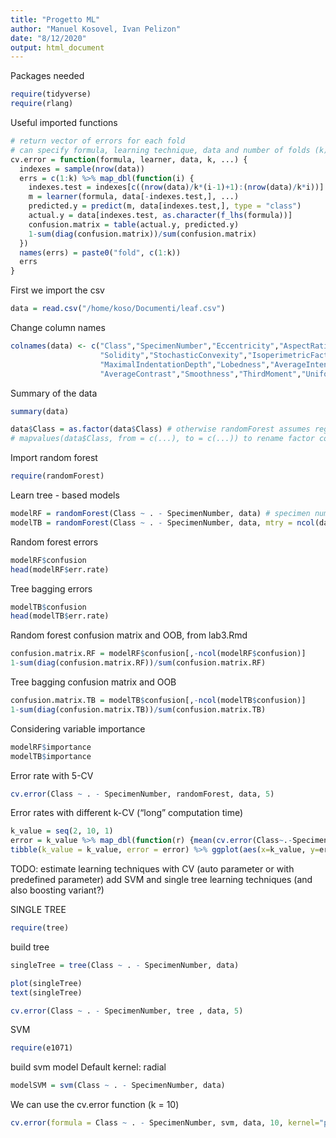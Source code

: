 ```yaml
---
title: "Progetto ML"
author: "Manuel Kosovel, Ivan Pelizon"
date: "8/12/2020"
output: html_document
---
```


Packages needed

```r
require(tidyverse)
require(rlang)
```


Useful imported functions
```r
# return vector of errors for each fold
# can specify formula, learning technique, data and number of folds (k)
cv.error = function(formula, learner, data, k, ...) {
  indexes = sample(nrow(data))
  errs = c(1:k) %>% map_dbl(function(i) {
    indexes.test = indexes[c((nrow(data)/k*(i-1)+1):(nrow(data)/k*i))] # 1 -> n/k, (n/k) + 1 -> 2*(n/k), ...
    m = learner(formula, data[-indexes.test,], ...)
    predicted.y = predict(m, data[indexes.test,], type = "class")
    actual.y = data[indexes.test, as.character(f_lhs(formula))]
    confusion.matrix = table(actual.y, predicted.y)
    1-sum(diag(confusion.matrix))/sum(confusion.matrix)
  })
  names(errs) = paste0("fold", c(1:k))
  errs
}
```

First we import the csv
```r
data = read.csv("/home/koso/Documenti/leaf.csv")
```

Change column names
```r
colnames(data) <- c("Class","SpecimenNumber","Eccentricity","AspectRatio","Elongation",
                    "Solidity","StochasticConvexity","IsoperimetricFactor",
                    "MaximalIndentationDepth","Lobedness","AverageIntensity" , 
                    "AverageContrast","Smoothness","ThirdMoment","Uniformity","Entropy")
```

Summary of the data
```r
summary(data)
```
```r
data$Class = as.factor(data$Class) # otherwise randomForest assumes regression
# mapvalues(data$Class, from = c(...), to = c(...)) to rename factor column names
```

Import random forest
```r
require(randomForest)
```

Learn tree - based models
```r
modelRF = randomForest(Class ~ . - SpecimenNumber, data) # specimen number not relevant for classification
modelTB = randomForest(Class ~ . - SpecimenNumber, data, mtry = ncol(data) - 2) # tree bagging, same as random forest, but considering all variables - (SpecimenName + Class)
```

Random forest errors
```r
modelRF$confusion
head(modelRF$err.rate)
```
Tree bagging errors
```r
modelTB$confusion
head(modelTB$err.rate)
```

Random forest confusion matrix and OOB, from lab3.Rmd
```r
confusion.matrix.RF = modelRF$confusion[,-ncol(modelRF$confusion)]
1-sum(diag(confusion.matrix.RF))/sum(confusion.matrix.RF)
```

Tree bagging confusion matrix and OOB
```r
confusion.matrix.TB = modelTB$confusion[,-ncol(modelTB$confusion)]
1-sum(diag(confusion.matrix.TB))/sum(confusion.matrix.TB)
```

Considering variable importance
```r
modelRF$importance
modelTB$importance
```

Error rate with 5-CV
```r
cv.error(Class ~ . - SpecimenNumber, randomForest, data, 5)
```
Error rates with different k-CV ("long" computation time)
```r
k_value = seq(2, 10, 1)
error = k_value %>% map_dbl(function(r) {mean(cv.error(Class~.-SpecimenNumber, randomForest, data, r))})
tibble(k_value = k_value, error = error) %>% ggplot(aes(x=k_value, y=error)) + geom_line()
```

TODO: estimate learning techniques with CV (auto parameter or with predefined parameter)
      add SVM and single tree learning techniques (and also boosting variant?)
      
      
SINGLE TREE

```r
require(tree)
```

build tree
```r
singleTree = tree(Class ~ . - SpecimenNumber, data)
```
```r
plot(singleTree)
text(singleTree)
```

```r
cv.error(Class ~ . - SpecimenNumber, tree , data, 5)
```


      
SVM 

```r
require(e1071)
```

build svm model
Default kernel: radial
```r
modelSVM = svm(Class ~ . - SpecimenNumber, data)
```


We can use the cv.error function (k = 10)

```r
cv.error(formula = Class ~ . - SpecimenNumber, svm, data, 10, kernel="polynomial", degree=2)
```


      
      
